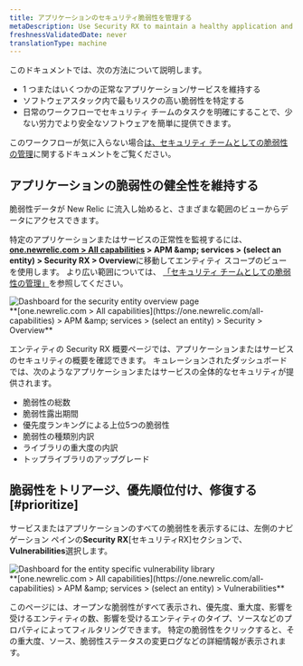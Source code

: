 ```yaml
---
title: アプリケーションのセキュリティ脆弱性を管理する
metaDescription: Use Security RX to maintain a healthy application and remediate vulnerabilities as a developer.
freshnessValidatedDate: never
translationType: machine
---
```


このドキュメントでは、次の方法について説明します。

* 1 つまたはいくつかの正常なアプリケーション/サービスを維持する
* ソフトウェアスタック内で最もリスクの高い脆弱性を特定する
* 日常のワークフローでセキュリティ チームのタスクを明確にすることで、少ない労力でより安全なソフトウェアを簡単に提供できます。

このワークフローが気に入らない場合[は、セキュリティ チームとしての脆弱性の管理](/docs/vulnerability-management/security-workflow)に関するドキュメントをご覧ください。

## アプリケーションの脆弱性の健全性を維持する

脆弱性データが New Relic に流入し始めると、さまざまな範囲のビューからデータにアクセスできます。

特定のアプリケーションまたはサービスの正常性を監視するには、 <DNT>**[one.newrelic.com &gt; All capabilities](https://one.newrelic.com/all-capabilities) &gt; APM &amp;amp; services &gt; (select an entity) &gt; Security RX &gt; Overview**</DNT>に移動してエンティティ スコープのビューを使用します。 より広い範囲については、 [「セキュリティ チームとしての脆弱性の管理」](/docs/vulnerability-management/security-workflow)を参照してください。

<img title="Entity overview" alt="Dashboard for the security entity overview page" src="/images/security_screenshot-entity_security-overview.webp" />

<figcaption>
  <DNT>
    **[one.newrelic.com &gt; All capabilities](https://one.newrelic.com/all-capabilities) &gt; APM &amp;amp; services &gt; (select an entity) &gt; Security &gt; Overview**
  </DNT>
</figcaption>

エンティティの Security RX 概要ページでは、アプリケーションまたはサービスのセキュリティの概要を確認できます。 キュレーションされたダッシュボードでは、次のようなアプリケーションまたはサービスの全体的なセキュリティが提供されます。

* 脆弱性の総数
* 脆弱性露出期間
* 優先度ランキングによる上位5つの脆弱性
* 脆弱性の種類別内訳
* ライブラリの重大度の内訳
* トップライブラリのアップグレード

## 脆弱性をトリアージ、優先順位付け、修復する [#prioritize]

サービスまたはアプリケーションのすべての脆弱性を表示するには、左側のナビゲーション ペインの**Security RX**\[セキュリティRX]セクションで、 <DNT>**Vulnerabilities**</DNT>選択します。

<img title="Vulnerability library" alt="Dashboard for the entity specific vulnerability library" src="/images/vulnLibrary.webp" />

<figcaption>
  <DNT>
    **[one.newrelic.com &gt; All capabilities](https://one.newrelic.com/all-capabilities) &gt; APM &amp;amp; services &gt; (select an entity) &gt; Vulnerabilities**
  </DNT>
</figcaption>

このページには、オープンな脆弱性がすべて表示され、優先度、重大度、影響を受けるエンティティの数、影響を受けるエンティティのタイプ、ソースなどのプロパティによってフィルタリングできます。 特定の脆弱性をクリックすると、その重大度、ソース、脆弱性ステータスの変更ログなどの詳細情報が表示されます。